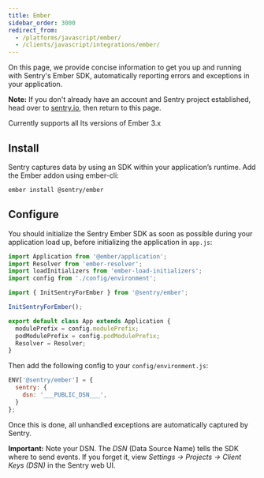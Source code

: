 ```yaml
---
title: Ember
sidebar_order: 3000
redirect_from:
  - /platforms/javascript/ember/
  - /clients/javascript/integrations/ember/
---
```


On this page, we provide concise information to get you up and running with Sentry's Ember SDK, automatically reporting errors and exceptions in your application.

**Note:** If you don't already have an account and Sentry project established, head over to [sentry.io](https://sentry.io/signup/), then return to this page.

Currently supports all lts versions of Ember 3.x

## Install

Sentry captures data by using an SDK within your application’s runtime. Add the Ember addon using ember-cli:

```bash
ember install @sentry/ember
```

## Configure

You should initialize the Sentry Ember SDK as soon as possible during your application load up, before initializing the
application in `app.js`:

```javascript
import Application from '@ember/application';
import Resolver from 'ember-resolver';
import loadInitializers from 'ember-load-initializers';
import config from './config/environment';

import { InitSentryForEmber } from '@sentry/ember';

InitSentryForEmber();

export default class App extends Application {
  modulePrefix = config.modulePrefix;
  podModulePrefix = config.podModulePrefix;
  Resolver = Resolver;
}
```

Then add the following config to your `config/environment.js`:

```javascript
ENV['@sentry/ember'] = {
  sentry: {
    dsn: '___PUBLIC_DSN___',
  }
};
```

Once this is done, all unhandled exceptions are automatically captured by Sentry.

**Important:** Note your DSN. The _DSN_ (Data Source Name) tells the SDK where to send events. If you forget it, view _Settings -> Projects -> Client Keys (DSN)_ in the Sentry web UI.

<!-- TODO-ADD-VERIFICATION-EXAMPLE -->
